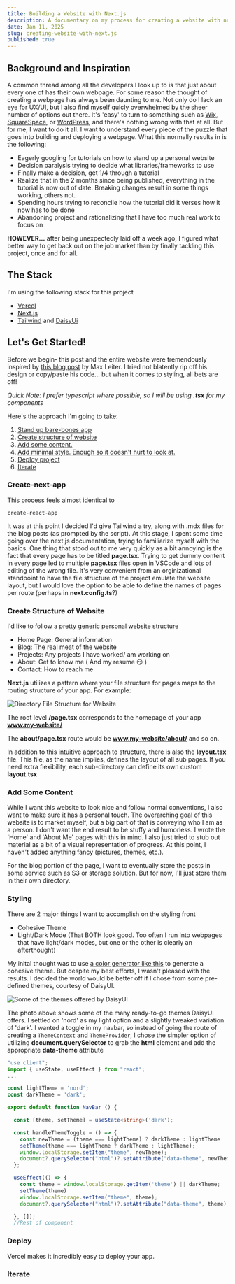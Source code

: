 ```yaml
---
title: Building a Website with Next.js
description: A documentary on my process for creating a website with next.js
date: Jan 11, 2025
slug: creating-website-with-next.js
published: true
---
```



## Background and Inspiration

A common thread among all the developers I look up to is that just about every one of has their own webpage. 
For some reason the thought of creating a webpage has always been daunting to me. 
Not only do I lack an eye for UX/UI, but I also find myself quicly overwhelmed by the sheer number of options out there.
It's 'easy' to turn to something such as [Wix](https://www.wix.com/), [SquareSpace](https://www.squarespace.com/), or [WordPress](https://wordpress.com/), and there's nothing wrong
with that at all. But for me, I want to do it all. I want to understand every piece of the puzzle that goes into building and deploying a webpage.
What this normally results in is the following: 

- Eagerly googling for tutorials on how to stand up a personal website
- Decision paralysis trying to decide what libraries/frameworks to use
- Finally make a decision, get 1/4 through a tutorial
- Realize that in the 2 months since being published, everything in the tutorial is now out of date. Breaking changes result in some things working, others not.
- Spending hours trying to reconcile how the tutorial did it verses how it now has to be done
- Abandoning project and rationalizing that I have too much real work to focus on

**HOWEVER...** after being unexpectedly laid off a week ago, I figured what better way to get back out on the job market than by finally tackling this project, once and for all.

## The Stack

I'm using the following stack for this project

- [Vercel](https://vercel.com)
- [Next.js](https://nextjs.org)
- [Tailwind](https://tailwindcss.com) and [DaisyUi](https://daisyui.com)

## Let's Get Started!

Before we begin- this post and the entire website were tremendously inspired by [this blog post](https://maxleiter.com/blog/build-a-blog-with-nextjs-13) by Max Leiter. 
I tried not blatently rip off his design or copy/paste his code... but when it comes to styling, all bets are off! 

*Quick Note: I prefer typescript where possible, so I will be using **.tsx** for my components*

Here's the approach I'm going to take:

1. [Stand up bare-bones app](#create-next-app)
2. [Create structure of website](#create-structure-of-website)
3. [Add some content.](#add-some-content)
4. [Add minimal style. Enough so it doesn't hurt to look at.](#styling)
5. [Deploy project](#deploy) 
6. [Iterate](#iterate)


### Create-next-app

This process feels almost identical to 

`create-react-app` 

It was at this point I decided I'd give Tailwind a try, along with .mdx
files for the blog posts (as prompted by the script). At this stage, I spent some time going over the next.js documentation, trying to familiarize myself with the basics. One thing
that stood out to me very quickly as a bit annoying is the fact that every page has to be titled **page.tsx**. Trying to get dummy content in every page led to 
multiple **page.tsx** files open in VSCode and lots of editing of the wrong file. It's very convenient from an orginizational standpoint to have the file structure of the project
emulate the website layout, but I would love the option to be able to define the names of pages per route (perhaps in **next.config.ts**?)

### Create Structure of Website

I'd like to follow a pretty generic personal website structure 

- Home Page:  General information 
- Blog: The real meat of the website
- Projects: Any projects I have worked/ am working on
- About: Get to know me ( And my resume 😏 )
- Contact: How to reach me

**Next.js** utilizes a pattern where your file structure for pages maps to the routing structure of your app. For example:

![Directory File Structure for Website](/blog/websiteDirectoryLayout.png)

The root level **/page.tsx** corresponds to the homepage of your app **www.my-website/**

The **about/page.tsx** route would be **www.my-website/about/** and so on. 

In addition to this intuitive approach to structure, there is also the **layout.tsx** file. This file, as the name implies, defines the layout of all sub pages.
If you need extra flexibility, each sub-directory can define its own custom **layout.tsx** 

### Add Some Content

While I want this website to look nice and follow normal conventions, I also want to make sure it has a personal touch. The overarching goal of this website 
is to market myself, but a big part of that is conveying who I am as a person. I don't want the end result to be stuffy and humorless. I wrote the 'Home' and 'About Me'
pages with this in mind. I also just tried to stub out material as a bit of a visual representation of progress. At this point, I haven't added anything fancy 
(pictures, themes, etc.). 

For the blog portion of the page, I want to eventually store the posts in some service such as S3 or storage solution. But for now, I'll just store them in their own directory.


### Styling

There are 2 major things I want to accomplish on the styling front

* Cohesive Theme
* Light/Dark Mode (That BOTH look good. Too often I run into webpages that have light/dark modes, but one or the other is clearly an afterthought)

My inital thought was to use [a color generator like this](https://coolors.co/) to generate a cohesive 
theme. But despite my best efforts, I wasn't pleased with the results. I decided the world would be better off if I chose from some pre-defined
themes, courtesy of DaisyUI. 

![Some of the themes offered by DaisyUI](/blog/daisyUIThemes.png)

The photo above shows some of the many ready-to-go themes DaisyUI offers.
I settled on 'nord' as my light option and a slightly tweaked variation of 'dark'.
I wanted a toggle in my navbar, so instead of going the route of creating a `ThemeContext` and `ThemeProvider`, 
I chose the simpler option of utilizing **document.querySelector** to grab the 
**html** element and add the appropriate **data-theme** attribute

```typescript
"use client";
import { useState, useEffect } from "react";
...

const lightTheme = 'nord';
const darkTheme = 'dark';

export default function NavBar () {

  const [theme, setTheme] = useState<string>('dark');

  const handleThemeToggle = () => {
    const newTheme = (theme === lightTheme) ? darkTheme : lightTheme
    setTheme(theme === lightTheme ? darkTheme : lightTheme);
    window.localStorage.setItem("theme", newTheme);
    document?.querySelector("html")?.setAttribute("data-theme", newTheme);
  };

  useEffect(() => {
    const theme = window.localStorage.getItem('theme') || darkTheme;
    setTheme(theme)
    window.localStorage.setItem("theme", theme);
    document?.querySelector("html")?.setAttribute("data-theme", theme);

  }, []);
  //Rest of component
```

### Deploy

Vercel makes it incredibly easy to deploy your app. 

### Iterate




















